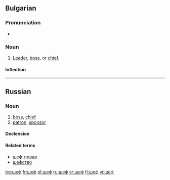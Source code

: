 ==Bulgarian==

===Pronunciation===
* {{IPA|/ʃɛf/|lang=bg}}

===Noun===
{{infl|bg|noun|g=m|tr=shef}}

# [[leader|Leader]], [[boss]], or [[chief]].

====Inflection====
{{bg-noun-m-ove}}

----

==Russian==

===Noun===
{{infl|ru|noun|tr=šef|g=m|sc=Cyrl}}

# [[boss]], [[chief]]
# [[patron]], [[sponsor]]

====Declension====
{{ru-noun-anim-1|шеф|ше́ф}}

====Related terms====
* [[шеф-повар]]
* [[шефство]]

[[bg:шеф]]
[[fr:шеф]]
[[pl:шеф]]
[[ru:шеф]]
[[sr:шеф]]
[[fi:шеф]]
[[vi:шеф]]